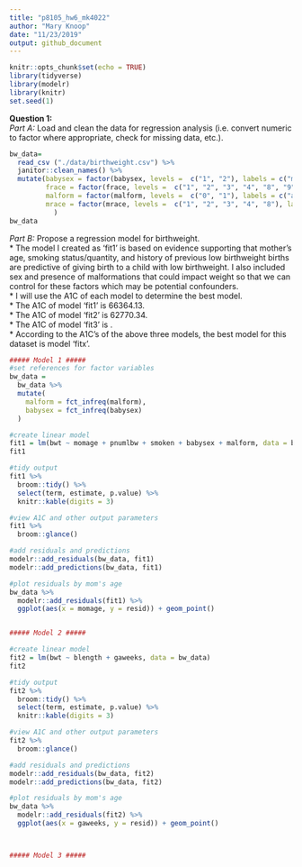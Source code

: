 ```yaml
---
title: "p8105_hw6_mk4022"
author: "Mary Knoop"
date: "11/23/2019"
output: github_document
---
```


```r
knitr::opts_chunk$set(echo = TRUE)
library(tidyverse)
library(modelr)
library(knitr)
set.seed(1)
```


**Question 1:**   
*Part A:*  Load and clean the data for regression analysis (i.e. convert numeric to factor where appropriate, check for missing data, etc.).
```r
bw_data=
  read_csv ("./data/birthweight.csv") %>% 
  janitor::clean_names() %>%
  mutate(babysex = factor(babysex, levels =  c("1", "2"), labels = c("male", "female")),
         frace = factor(frace, levels =  c("1", "2", "3", "4", "8", "9"), labels = c("white", "black", "asian", "puerto rican", "other", "unknown")),
         malform = factor(malform, levels =  c("0", "1"), labels = c("absent", "present")),
         mrace = factor(mrace, levels =  c("1", "2", "3", "4", "8"), labels = c("white", "black", "asian", "puerto rican", "other"))
           )
bw_data
```

*Part B:* Propose a regression model for birthweight.  
* The model I created as 'fit1' is based on evidence supporting that mother's age, smoking status/quantity, and  history of previous low birthweight births are predictive of giving birth to a child with low birthweight. I also included sex and presence of malformations that could impact weight so that we can control for these factors which may be potential confounders.  
* I will use the A1C of each model to determine the best model.  
* The A1C of model 'fit1' is 66364.13.   
* The A1C of model 'fit2' is 62770.34.  
* The A1C of model 'fit3' is .   
* According to the A1C's of the above three models, the best model for this dataset is model 'fitx'. 
  

```r
##### Model 1 #####
#set references for factor variables
bw_data = 
  bw_data %>% 
  mutate(
    malform = fct_infreq(malform),
    babysex = fct_infreq(babysex)
  )

#create linear model
fit1 = lm(bwt ~ momage + pnumlbw + smoken + babysex + malform, data = bw_data)
fit1

#tidy output
fit1 %>% 
  broom::tidy() %>%
  select(term, estimate, p.value) %>% 
  knitr::kable(digits = 3)

#view A1C and other output parameters
fit1 %>% 
  broom::glance() 

#add residuals and predictions
modelr::add_residuals(bw_data, fit1)
modelr::add_predictions(bw_data, fit1)

#plot residuals by mom's age
bw_data %>% 
  modelr::add_residuals(fit1) %>% 
  ggplot(aes(x = momage, y = resid)) + geom_point()


##### Model 2 #####

#create linear model
fit2 = lm(bwt ~ blength + gaweeks, data = bw_data)
fit2

#tidy output
fit2 %>% 
  broom::tidy() %>%
  select(term, estimate, p.value) %>% 
  knitr::kable(digits = 3)

#view A1C and other output parameters
fit2 %>% 
  broom::glance() 

#add residuals and predictions
modelr::add_residuals(bw_data, fit2)
modelr::add_predictions(bw_data, fit2)

#plot residuals by mom's age
bw_data %>% 
  modelr::add_residuals(fit2) %>% 
  ggplot(aes(x = gaweeks, y = resid)) + geom_point()



##### Model 3 #####

```

